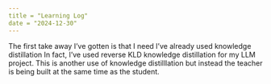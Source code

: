 ```yaml
---
title = "Learning Log"
date = "2024-12-30"
---
```


The first take away I've gotten is that I need I've already used knowledge distillation
In fact, I've used reverse KLD knowledge distillation for my LLM project. 
This is another use of knowledge distilllation but instead the teacher is being built at
the same time as the student.


